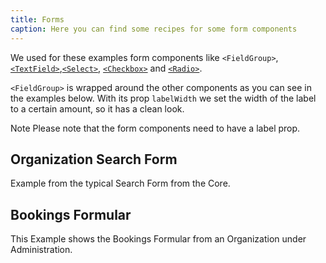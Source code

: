 ```yaml
---
title: Forms
caption: Here you can find some recipes for some form components
---
```


We used for these examples form components like `<FieldGroup>`, [`<TextField>`](/components/text-field/),[`<Select>`](/components/select/), [`<Checkbox>`](/components/checkbox/) and [`<Radio>`](/components/radio/).

`<FieldGroup>` is wrapped around the other components as you can see in the examples below. With its prop `labelWidth` we set the width of the label to a certain amount, so it has a clean look.

<SectionMessage variant="info">
  <SectionMessage.Title>Note</SectionMessage.Title>
  <SectionMessage.Content>
    Please note that the form components need to have a label prop.
  </SectionMessage.Content>
</SectionMessage>

## Organization Search Form

Example from the typical Search Form from the Core.

<ComponentDemo file="./organization-search.demo.tsx" />

## Bookings Formular

This Example shows the Bookings Formular from an Organization under Administration.

<ComponentDemo file="./bookings-form.demo.tsx" />
